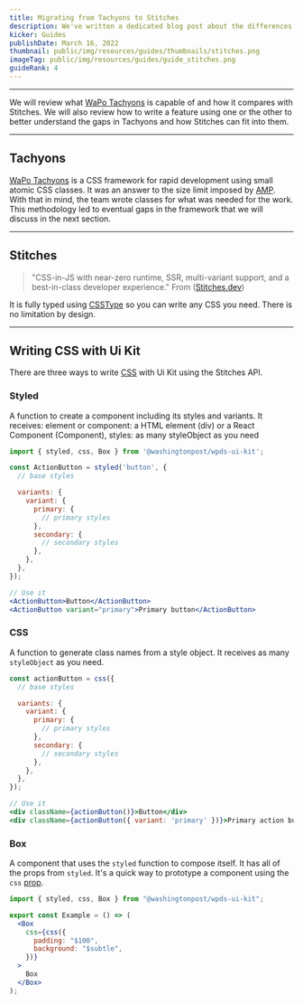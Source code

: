 ```yaml
---
title: Migrating from Tachyons to Stitches
description: We've written a dedicated blog post about the differences between Tachyons and Stitches.
kicker: Guides
publishDate: March 16, 2022
thumbnail: public/img/resources/guides/thumbnails/stitches.png
imageTag: public/img/resources/guides/guide_stitches.png
guideRank: 4
---
```


---

We will review what [WaPo Tachyons](https://tachyons.preview.now.washingtonpost.com/tachyons) is capable of and how it compares with Stitches. We will also review how to write a feature using one or the other to better understand the gaps in Tachyons and how Stitches can fit into them.

---

## Tachyons

[WaPo Tachyons](https://tachyons.preview.now.washingtonpost.com/tachyons) is a CSS framework for rapid development using small atomic CSS classes. It was an answer to the size limit imposed by [AMP](https://amp.dev/documentation/guides-and-tutorials/develop/style_and_layout/style_pages/?format=websites). With that in mind, the team wrote classes for what was needed for the work. This methodology led to eventual gaps in the framework that we will discuss in the next section.

---

## Stitches

> "CSS-in-JS with near-zero runtime, SSR, multi-variant support, and a best-in-class developer experience." From ([Stitches.dev](https://stitches.dev/))

It is fully typed using [CSSType](https://github.com/frenic/csstype) so you can write any CSS you need. There is no limitation by design.

---

## Writing CSS with Ui Kit

There are three ways to write [CSS](https://stitches.dev/docs/api) with Ui Kit using the Stitches API.

### Styled

A function to create a component including its styles and variants. It receives: element or component: a HTML element (div) or a React Component (Component), styles: as many styleObject as you need

```jsx hideNavBar
import { styled, css, Box } from '@washingtonpost/wpds-ui-kit';

const ActionButton = styled('button', {
  // base styles

  variants: {
    variant: {
      primary: {
        // primary styles
      },
      secondary: {
        // secondary styles
      },
    },
  },
});

// Use it
<ActionButton>Button</ActionButton>
<ActionButton variant="primary">Primary button</ActionButton>
```

### CSS

A function to generate class names from a style object. It receives as many `styleObject` as you need.

```jsx hideNavBar
const actionButton = css({
  // base styles

  variants: {
    variant: {
      primary: {
        // primary styles
      },
      secondary: {
        // secondary styles
      },
    },
  },
});

// Use it
<div className={actionButton()}>Button</div>
<div className={actionButton({ variant: 'primary' })}>Primary action button</div>
```

### Box

A component that uses the `styled` function to compose itself. It has all of the props from `styled`. It's a quick way to prototype a component using the `css` [prop](https://stitches.dev/docs/overriding-styles#the-css-prop).

```jsx hideNavBar
import { styled, css, Box } from "@washingtonpost/wpds-ui-kit";

export const Example = () => (
  <Box
    css={css({
      padding: "$100",
      background: "$subtle",
    })}
  >
    Box
  </Box>
);
```
